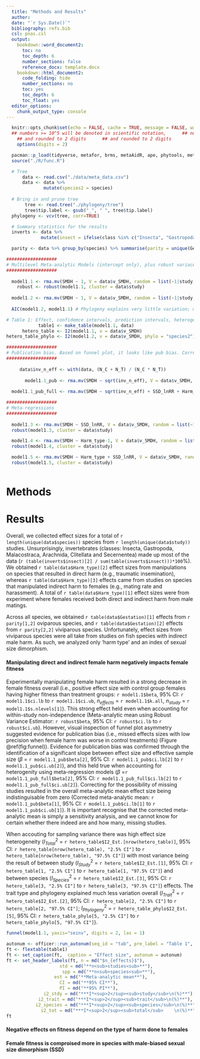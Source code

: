 ```yaml
---
  title: "Methods and Results"
  author: 
  date: "`r Sys.Date()`"
  bibliography: refs.bib
  csl: pnas.csl
  output: 
    bookdown::word_document2:
      toc: no
      toc_depth: 6
      number_sections: false
      reference_docx: template.docx
    bookdown::html_document2:
      code_folding: hide
      number_sections: no
      toc: yes
      toc_depth: 6
      toc_float: yes
  editor_options: 
    chunk_output_type: console
---
```

```r
  knitr::opts_chunk$set(echo = FALSE, cache = TRUE, message = FALSE, warning = FALSE, tidy = TRUE, fig.width = 10)
  ## numbers >= 10^5 will be denoted in scientific notation,      ## numbers >= 10^5 will be denoted in scientific notation,
    ## and rounded to 2 digits      ## and rounded to 2 digits
    options(digits = 2)
```

```r
  pacman::p_load(tidyverse, metafor, brms, metaAidR, ape, phytools, metaAidR, orchaRd, gt, kableExtra, flextable)
  source("./R/func.R")
```
```r
  # Tree
      data <- read.csv("./data/meta_data.csv")
      data <- data %>% 
              mutate(species2 = species)
  
  # Bring in and prune tree
       tree <- read.tree("./phylogeny/tree")
       tree$tip.label <- gsub("_", " ", tree$tip.label)
  phylogeny <- vcv(tree, corr=TRUE)

  # Summary statistics for the results
  inverts <- data %>% 
             mutate(insect = ifelse(class %in% c("Insecta", "Gastropoda", "Malacostraca", "Arachnida", "Clitellata (Phylum Annelida)",  "Secernentea (Phylum Nematoda)"), 1,0))

  parity <- data %>% group_by(species) %>% summarise(parity = unique(Gestation)) %>% group_by(parity) %>% summarise(n=n())

###################
# Multilevel Meta-analytic Models (intercept only), plus robust variace estimation test.
###################
  
  model1.1 <- rma.mv(SMDH ~ 1, V = data$v_SMDH, random = list(~1|study, ~1|variable, ~1|species, ~1|obs), test = "t", data = data)
    robust <- robust(model1.1, cluster = data$study)
  
  model1.2 <- rma.mv(SMDH ~ 1, V = data$v_SMDH, random = list(~1|study, ~1|variable, ~1|species, ~1|species2, ~1|obs), R = list(species2 = phylogeny), test = "t", data = data)
  
  AIC(model1.2, model1.1) # Phylogeny explains very little variation; model without phylogeny better supported, even if slightly. Just keep species in model

# Table 1: Effect, confidemce intervals, prediction intervals, heterogenity
            table1 <- make_table(model1.1, data)
      hetero_table <- I2(model1.1, v = data$v_SMDH)
hetero_table_phylo <- I2(model1.2, v = data$v_SMDH, phylo = "species2")

###################
# Publication bias. Based on funnel plot, it looks like pub bias. Correct effect as a sensitivity analysis
###################
  
     data$inv_n_eff <- with(data, (N_C + N_T) / (N_C * N_T))
  
       model1.1_pub <- rma.mv(SMDH ~ sqrt(inv_n_eff), V = data$v_SMDH, random = list(~1|study, ~1|variable, ~1|species, ~1|obs), test = "t", data = data)
  
  model1.1_pub_full <- rma.mv(SMDH ~ sqrt(inv_n_eff) + SSD_lnRR + Harm_type, V = data$v_SMDH, random = list(~1|study, ~1|variable, ~1|species, ~1|obs), test = "t", data = data)

###################
# Meta-regressions
###################
  
  model1.3 <- rma.mv(SMDH ~ SSD_lnRR, V = data$v_SMDH, random = list(~1|study, ~1|variable, ~1|species, ~1|obs), test = "t", data = data)
  robust(model1.3, cluster = data$study)

  model1.4 <- rma.mv(SMDH ~ Harm_type-1, V = data$v_SMDH, random = list(~1|study, ~1|species, ~1|obs), R = list(species = phylogeny), test = "t", data = data)
  robust(model1.4, cluster = data$study)

  model1.5 <- rma.mv(SMDH ~ Harm_type + SSD_lnRR, V = data$v_SMDH, random = list(~1|study, ~1|obs, ~1|species), R = list(species = phylogeny), test = "t", data = data)
  robust(model1.5, cluster = data$study)



```
# Methods


# Results

Overall, we collected effect sizes for a total of `r length(unique(data$species))` species from `r length(unique(data$study))` studies. Unsurprisingly, invertebrates (classes: Insecta, Gastropoda, Malacostraca, Arachnida, Clitellata and Secernentea) made up most of the data (`r (table(inverts$insect)[2] / sum(table(inverts$insect)))*100`%). We obtained `r table(data$Harm_type)[2]` effect sizes from manipulations on species that resulted in direct harm (e.g., traumatic insemination), whereas `r table(data$Harm_type)[3]` effects came from studies on species that manipulated indirect harm to females (e.g., mating rate and harassment). A total of `r table(data$Harm_type)[1]` effect sizes were from experiment where females received both direct and indirect harm from male matings. 

Across all species, we obtained `r table(data$Gestation)[1]` effects from `r parity[1,2]` oviparous species, and `r table(data$Gestation)[2]` effects from `r parity[2,2]` viviparous species. Unfortunately, effect sizes from viviparous species were all take from studies on fish species with indirect male harm. As such, we analyzed only 'harm type' and an index of sexual size dimorphism.

#### Manipulating direct and indirect female harm negatively impacts female fitness

Experimentally manipulating female harm resulted in a strong decrease in female fitness overall (i.e., positive effect size with control group females having higher fitness than treatment groups: `r model1.1$beta`, 95% CI: `r model1.1$ci.lb` to `r model1.1$ci.ub`, $n_{effects}$ = `r model1.1$k.all`, $n_{study}$ = `r model1.1$s.nlevels[1]`). This strong effect held even when accounting for within-study non-independence (Meta-analytic mean using Robust Variance Estimator: `r robust$beta`, 95% CI: `r robust$ci.lb` to `r robust$ci.ub`). However, visual inspection of funnel plot asymmetry suggested evidence for publication bias (i.e., missed effects sizes with low precision when female harm was worse in control treatments) (Figure \@ref(fig:funnel)). Evidence for publication bias was confirmed through the identification of a significant slope between effect size and effective sample size ($\beta$ = `r model1.1_pub$beta[2]`, 95% CI: `r model1.1_pub$ci.lb[2]` to `r model1.1_pub$ci.ub[2]`), and this held true when accounting for heterogenity using meta-regression models ($\beta$ =`r model1.1_pub_full$beta[2]`, 95% CI: `r model1.1_pub_full$ci.lb[2]` to `r model1.1_pub_full$ci.ub[2]`). Correcting for the possibility of missing studies resulted in the overall meta-analytic mean effect size being indistinguisable from zero (Corrected meta-analytic mean: `r model1.1_pub$beta[1]`, 95% CI: `r model1.1_pub$ci.lb[1]` to `r model1.1_pub$ci.ub[1]`). It is important recognise that the corrected meta-analytic mean is simply a sensitivity analysis, and we cannot know for certain whether there indeed are and how many, missing studies.

When accouting for sampling variance there was high effect size heterogeneity ($I^2_{Total}$ = `r hetero_table$I2_Est.[nrow(hetero_table)]`, 95% CI: `r hetero_table[nrow(hetero_table), "2.5% CI"]` to `r hetero_table[nrow(hetero_table), "97.5% CI"]`) with most variance being the result of between study ($I^2_{Study}$ = `r hetero_table$I2_Est.[1]`, 95% CI: `r hetero_table[1, "2.5% CI"]` to `r hetero_table[1, "97.5% CI"]`) and between species ($I^2_{Species}$ = `r hetero_table$I2_Est.[3]`, 95% CI: `r hetero_table[3, "2.5% CI"]` to `r hetero_table[3, "97.5% CI"]`) effects. The trait type and phylogeny explained much less variation overall ($I^2_{Trait}$ = `r hetero_table$I2_Est.[2]`, 95% CI: `r hetero_table[2, "2.5% CI"]` to `r hetero_table[2, "97.5% CI"]`; $I^2_{Phylogeny}$ = `r hetero_table_phylo$I2_Est.[5]`, 95% CI: `r hetero_table_phylo[5, "2.5% CI"]` to `r hetero_table_phylo[5, "97.5% CI"]`). 

```r
funnel(model1.1, yaxis="seinv", digits = 2, las = 1)

```
```r

autonum <- officer::run_autonum(seq_id = "tab", pre_label = "Table 1", bkm_all = TRUE)
ft <- flextable(table1)
ft <- set_caption(ft,  caption = "Effect size", autonum = autonum)
ft <- set_header_labels(ft, n = md("$n_{effects}$"),
                    std = md("**n<sub>studies<sub>**"),
                     spp = md("**n<sub>species<sub>**"),
                  est = md("**Meta-analytic mean**"),
                    CI = md("**95% CI**"),
                    PI = md("**95% PI**"),
              i2_stdy = md("***I*<sup>2</sup><sub>study</sub>\n(%)**"),
            i2_trait = md("***I*<sup>2</sup><sub>trait</sub>\n(%)**"),
           i2_species = md("***I*<sup>2</sup><sub>species</sub>\n(%)**"),
             i2_tot = md("***I*<sup>2</sup><sub>total</sub>    \n(%)**"))
ft

```

#### Negative effects on fitness depend on the type of harm done to females



#### Female fitness is comproised more in species with male-biased sexual size dimorphism (SSD) 